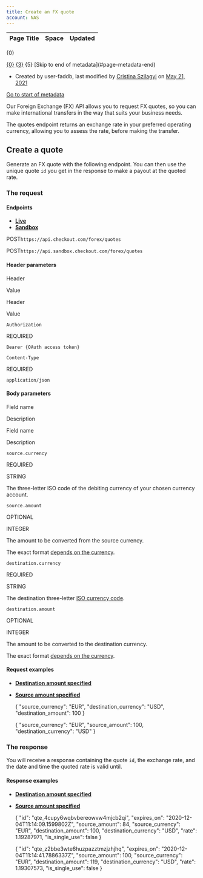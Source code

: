 ```yaml
---
title: Create an FX quote
account: NAS
---
```


<table class="aui"> <thead> <tr class="header"> <th class="search-result-title">Page Title</th> <th class="search-result-space">Space</th> <th class="search-result-date">Updated</th> </tr> </thead> </table> <p class="search-result-count">{0}</p> <tr class="search-result"> <td class="search-result-title"><a href="{1}" class="content-type-{2}"><span>{0}</span></a></td> <td class="search-result-space"><a class="space" href="/display/{4}/" title="{3}">{3}</a></td> <td class="search-result-date"><span class="date" title="{6}">{5}</span></td> </tr> [Skip to end of metadata](#page-metadata-end)

*   Created by user-faddb, last modified by [Cristina Szilagyi](    /display/~cristina.szilagyi
    ) on [May 21, 2021](/pages/diffpagesbyversion.action?pageId=8489258&selectedPageVersions=8&selectedPageVersions=9 "Show changes")

[Go to start of metadata](#page-metadata-start)

Our Foreign Exchange (FX) API allows you to request FX quotes, so you can make international transfers in the way that suits your business needs.

The quotes endpoint returns an exchange rate in your preferred operating currency, allowing you to assess the rate, before making the transfer.

Create a quote 
---------------

Generate an FX quote with the following endpoint. You can then use the unique quote `id` you get in the response to make a payout at the quoted rate.

### The request

#### Endpoints

*   [**Live**](#tabs-82f41010-a939-488a-9467-43911e9a5352-1)
*   [**Sandbox**](#tabs-82f41010-a939-488a-9467-43911e9a5352-2)

POST`https://api.checkout.com/forex/quotes`

POST`https://api.sandbox.checkout.com/forex/quotes`

#### Header parameters

Header

Value

Header

Value

`Authorization`

REQUIRED

`Bearer {OAuth access token}  
`

`Content-Type`

REQUIRED

`application/json`

#### Body parameters

Field name

Description

Field name

Description

`source.currency`

REQUIRED

STRING

The three-letter ISO code of the debiting currency of your chosen currency account.

`source.amount`

OPTIONAL

INTEGER

The amount to be converted from the source currency.

The exact format [depends on the currency](/display/x/Calculating+the+amount).  

  

`destination.currency`

REQUIRED

STRING

The destination three-letter [ISO currency code](/display/x/Currency+codes).

`destination.amount`

OPTIONAL

INTEGER

The amount to be converted to the destination currency.

The exact format [depends on the currency](/display/x/Calculating+the+amount).  

#### Request examples

*   [**Destination amount specified**](#tabs-2e6b37d8-9981-45f5-ab98-778d9bfaf3d4-1)
*   [**Source amount specified**](#tabs-2e6b37d8-9981-45f5-ab98-778d9bfaf3d4-2)

    {
      "source_currency": "EUR",
      "destination_currency": "USD",
      "destination_amount": 100
    }

    {
      "source_currency": "EUR",
      "source_amount": 100,
      "destination_currency": "USD"
    }

### The response

You will receive a response containing the quote `id`, the exchange rate, and the date and time the quoted rate is valid until.

#### Response examples

*   [**Destination amount specified**](#tabs-c0eac183-37bc-40d8-ab50-10e345d31534-1)
*   [**Source amount specified**](#tabs-c0eac183-37bc-40d8-ab50-10e345d31534-2)

    {
      "id": "qte_4cupy6wqbvbereowvw4mjcb2qi",
      "expires_on": "2020-12-04T11:14:09.1599802Z",
      "source_amount": 84,
      "source_currency": "EUR",
      "destination_amount": 100,
      "destination_currency": "USD",
      "rate": 1.19287971,
      "is_single_use": false
    }

    {
      "id": "qte_z2bbe3wte6huzpazztmzjzhjhq",
      "expires_on": "2020-12-04T11:14:41.7886337Z",
      "source_amount": 100,
      "source_currency": "EUR",
      "destination_amount": 119,
      "destination_currency": "USD",
      "rate": 1.19307573,
      "is_single_use": false
    }
